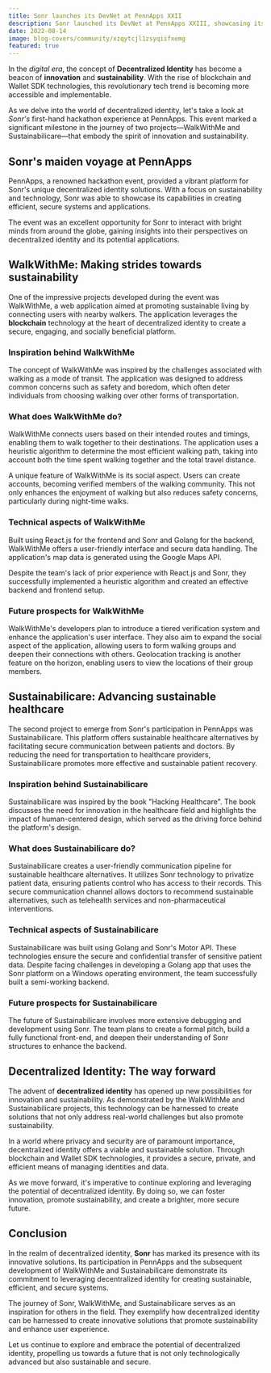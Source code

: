 ```yaml
---
title: Sonr launches its DevNet at PennApps XXII
description: Sonr launched its DevNet at PennApps XXIII, showcasing its decentralized identity solutions through projects like WalkWithMe and Sustainabilicare. WalkWithMe is a web application promoting sustainable living by connecting users for walking routes, while Sustainabilicare facilitates secure communication between patients and doctors for sustainable healthcare alternatives. These projects demonstrate the potential of decentralized identity in addressing real-world challenges and promoting sustainability.
date: 2022-08-14
image: blog-covers/community/xzqytcjl1zsyqiifxemg
featured: true
---
```


In the _digital era_, the concept of **Decentralized Identity** has become a beacon of **innovation** and **sustainability**. With the rise of blockchain and Wallet SDK technologies, this revolutionary tech trend is becoming more accessible and implementable.

As we delve into the world of decentralized identity, let's take a look at _Sonr's_ first-hand hackathon experience at PennApps. This event marked a significant milestone in the journey of two projects—WalkWithMe and Sustainabilicare—that embody the spirit of innovation and sustainability.

## **Sonr's maiden voyage at PennApps**

PennApps, a renowned hackathon event, provided a vibrant platform for Sonr's unique decentralized identity solutions. With a focus on sustainability and technology, Sonr was able to showcase its capabilities in creating efficient, secure systems and applications.

The event was an excellent opportunity for Sonr to interact with bright minds from around the globe, gaining insights into their perspectives on decentralized identity and its potential applications.

## **WalkWithMe: Making strides towards sustainability**

One of the impressive projects developed during the event was WalkWithMe, a web application aimed at promoting sustainable living by connecting users with nearby walkers. The application leverages the **blockchain** technology at the heart of decentralized identity to create a secure, engaging, and socially beneficial platform.

### **Inspiration behind WalkWithMe**

The concept of WalkWithMe was inspired by the challenges associated with walking as a mode of transit. The application was designed to address common concerns such as safety and boredom, which often deter individuals from choosing walking over other forms of transportation.

### **What does WalkWithMe do?**

WalkWithMe connects users based on their intended routes and timings, enabling them to walk together to their destinations. The application uses a heuristic algorithm to determine the most efficient walking path, taking into account both the time spent walking together and the total travel distance.

A unique feature of WalkWithMe is its social aspect. Users can create accounts, becoming verified members of the walking community. This not only enhances the enjoyment of walking but also reduces safety concerns, particularly during night-time walks.

### **Technical aspects of WalkWithMe**

Built using React.js for the frontend and Sonr and Golang for the backend, WalkWithMe offers a user-friendly interface and secure data handling. The application's map data is generated using the Google Maps API.

Despite the team's lack of prior experience with React.js and Sonr, they successfully implemented a heuristic algorithm and created an effective backend and frontend setup.

### **Future prospects for WalkWithMe**

WalkWithMe's developers plan to introduce a tiered verification system and enhance the application's user interface. They also aim to expand the social aspect of the application, allowing users to form walking groups and deepen their connections with others. Geolocation tracking is another feature on the horizon, enabling users to view the locations of their group members.

## **Sustainabilicare: Advancing sustainable healthcare**

The second project to emerge from Sonr's participation in PennApps was Sustainabilicare. This platform offers sustainable healthcare alternatives by facilitating secure communication between patients and doctors. By reducing the need for transportation to healthcare providers, Sustainabilicare promotes more effective and sustainable patient recovery.

### **Inspiration behind Sustainabilicare**

Sustainabilicare was inspired by the book "Hacking Healthcare". The book discusses the need for innovation in the healthcare field and highlights the impact of human-centered design, which served as the driving force behind the platform's design.

### **What does Sustainabilicare do?**

Sustainabilicare creates a user-friendly communication pipeline for sustainable healthcare alternatives. It utilizes Sonr technology to privatize patient data, ensuring patients control who has access to their records. This secure communication channel allows doctors to recommend sustainable alternatives, such as telehealth services and non-pharmaceutical interventions.

### **Technical aspects of Sustainabilicare**

Sustainabilicare was built using Golang and Sonr's Motor API. These technologies ensure the secure and confidential transfer of sensitive patient data. Despite facing challenges in developing a Golang app that uses the Sonr platform on a Windows operating environment, the team successfully built a semi-working backend.

### **Future prospects for Sustainabilicare**

The future of Sustainabilicare involves more extensive debugging and development using Sonr. The team plans to create a formal pitch, build a fully functional front-end, and deepen their understanding of Sonr structures to enhance the backend.

## **Decentralized Identity: The way forward**

The advent of **decentralized identity** has opened up new possibilities for innovation and sustainability. As demonstrated by the WalkWithMe and Sustainabilicare projects, this technology can be harnessed to create solutions that not only address real-world challenges but also promote sustainability.

In a world where privacy and security are of paramount importance, decentralized identity offers a viable and sustainable solution. Through blockchain and Wallet SDK technologies, it provides a secure, private, and efficient means of managing identities and data.

As we move forward, it's imperative to continue exploring and leveraging the potential of decentralized identity. By doing so, we can foster innovation, promote sustainability, and create a brighter, more secure future.

## **Conclusion**

In the realm of decentralized identity, **Sonr** has marked its presence with its innovative solutions. Its participation in PennApps and the subsequent development of WalkWithMe and Sustainabilicare demonstrate its commitment to leveraging decentralized identity for creating sustainable, efficient, and secure systems.

The journey of Sonr, WalkWithMe, and Sustainabilicare serves as an inspiration for others in the field. They exemplify how decentralized identity can be harnessed to create innovative solutions that promote sustainability and enhance user experience.

Let us continue to explore and embrace the potential of decentralized identity, propelling us towards a future that is not only technologically advanced but also sustainable and secure.

